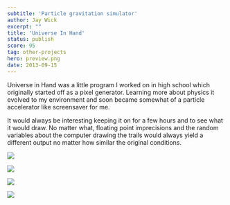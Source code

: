 ```yaml
---
subtitle: 'Particle gravitation simulator'
author: Jay Wick
excerpt: ""
title: 'Universe In Hand'
status: publish
score: 95
tag: other-projects
hero: preview.png
date: 2013-09-15
---
```


Universe in Hand was a little program I worked on in high school which originally started off as a pixel generator. Learning more about physics it evolved to my environment and soon became somewhat of a particle accelerator like screensaver for me.

It would always be interesting keeping it on for a few hours and to see what it would draw. No matter what, floating point imprecisions and the random variables about the computer drawing the trails would always yield a different output no matter how similar the original conditions.

<YouTube id='fXCh85tTX8k'/>

![](./universe-1-1-768x480.jpg)

![](./universe-2-768x494.png)

![](./universe-2.jpg)

![](./universe-1.png)